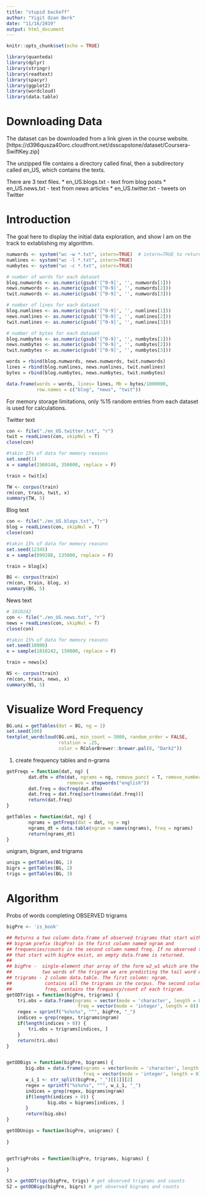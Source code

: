 ```yaml
---
title: "stupid backoff"
author: "Yigit Ozan Berk"
date: "11/16/2019"
output: html_document
---
```


```r
knitr::opts_chunk$set(echo = TRUE)
```


```r
library(quanteda)
library(dplyr)
library(stringr)
library(readtext)
library(spacyr)
library(ggplot2)
library(wordcloud)
library(data.table)
```



# Downloading Data

The dataset can be downloaded from a link given in the course website. [https://d396qusza40orc.cloudfront.net/dsscapstone/dataset/Coursera-SwiftKey.zip]  

The unzipped file contains a directory called final, then a subdirectory called en_US, which contains the texts.

There are 3 text files.
* en_US.blogs.txt - text from blog posts
* en_US.news.txt - text from news articles
* en_US.twitter.txt - tweets on Twitter

# Introduction

The goal here to display the initial data exploration, and show I am on the track to extablishing my algorithm. 

```r
numwords <- system("wc -w *.txt", intern=TRUE)  # intern=TRUE to return output  
numlines <- system("wc -l *.txt", intern=TRUE)
numbytes <- system("wc -c *.txt", intern=TRUE)

# number of words for each dataset
blog.numwords <- as.numeric(gsub('[^0-9]', '', numwords[1]))
news.numwords <- as.numeric(gsub('[^0-9]', '', numwords[2]))
twit.numwords <- as.numeric(gsub('[^0-9]', '', numwords[3]))

# number of lines for each dataset
blog.numlines <- as.numeric(gsub('[^0-9]', '', numlines[1]))
news.numlines <- as.numeric(gsub('[^0-9]', '', numlines[2]))
twit.numlines <- as.numeric(gsub('[^0-9]', '', numlines[3]))

# number of bytes for each dataset
blog.numbytes <- as.numeric(gsub('[^0-9]', '', numbytes[1]))
news.numbytes <- as.numeric(gsub('[^0-9]', '', numbytes[2]))
twit.numbytes <- as.numeric(gsub('[^0-9]', '', numbytes[3]))

words = rbind(blog.numwords, news.numwords, twit.numwords)
lines = rbind(blog.numlines, news.numlines, twit.numlines)
bytes = rbind(blog.numbytes, news.numbytes, twit.numbytes)

data.frame(words = words, lines= lines, Mb = bytes/1000000, 
           row.names = c("blog", "news", "twit"))
```

For memory storage limitations, only %15 random entries from each dataset is used for calculations.

Twitter text
```r
con <- file("./en_US.twitter.txt", "r") 
twit = readLines(con, skipNul = T)
close(con)

#takin 15% of data for memory reasons
set.seed(1)
x = sample(2360148, 350000, replace = F)

train = twit[x]

TW <- corpus(train)
rm(con, train, twit, x)
summary(TW, 5)
```

Blog text
```r
con <- file("./en_US.blogs.txt", "r") 
blog = readLines(con, skipNul = T)
close(con)

#takin 15% of data for memory reasons
set.seed(12345)
x = sample(899288, 135000, replace = F)

train = blog[x]

BG <- corpus(train)
rm(con, train, blog, x)
summary(BG, 5)
```

News text

```r
# 1010242
con <- file("./en_US.news.txt", "r") 
news = readLines(con, skipNul = T)
close(con)

#takin 15% of data for memory reasons
set.seed(10000)
x = sample(1010242, 150000, replace = F)

train = news[x]

NS <- corpus(train)
rm(con, train, news, x)
summary(NS, 5)
```



# Visualize Word Frequency


```r
BG.uni = getTables(dat = BG, ng = 1)
set.seed(100)
textplot_wordcloud(BG.uni, min_count = 3000, random_order = FALSE,
                   rotation = .25,
                   color = RColorBrewer::brewer.pal(8, "Dark2"))
```


1. create frequency tables and n-grams
```r
getFreqs = function(dat, ng) {
        dat.dfm = dfm(dat, ngrams = ng, remove_punct = T, remove_numbers = T,
                      remove = stopwords("english"))
        dat.freq = docfreq(dat.dfm)
        dat.freq = dat.freq[sort(names(dat.freq))] 
        return(dat.freq)
}

getTables = function(dat, ng) {
        ngrams = getFreqs(dat = dat, ng = ng)
        ngrams_dt = data.table(ngram = names(ngrams), freq = ngrams)
        return(ngrams_dt)
}

```

unigram, bigram, and trigrams

```r
unigs = getTables(BG, 1)
bigrs = getTables(BG, 2)
trigs = getTables(BG, 3)
```


# Algorithm


Probs of words completing OBSERVED trigrams
```r
bigPre <- 'is_book'

## Returns a two column data.frame of observed trigrams that start with the
## bigram prefix (bigPre) in the first column named ngram and
## frequencies/counts in the second column named freq. If no observed trigrams
## that start with bigPre exist, an empty data.frame is returned.
##
## bigPre -  single-element char array of the form w2_w1 which are the first 
##           two words of the trigram we are predicting the tail word of
## trigrams - 2 column data.table. The first column: ngram,
##            contains all the trigrams in the corpus. The second column:
##            freq, contains the frequency/count of each trigram.
getODTrigs = function(bigPre, trigrams) {
    tri.obs = data.frame(ngrams = vector(mode = 'character', length = 0),
                          freq = vector(mode = 'integer', length = 0))
    regex = sprintf("%s%s%s", "^", bigPre, "_")
    indices = grep(regex, trigrams$ngram)
    if(length(indices > 0)) {
        tri.obs = trigrams[indices, ]
    }
    return(tri.obs)
}


getODBigs = function(bigPre, bigrams) {
       big.obs = data.frame(ngrams = vector(mode = 'character', length = 0),
                            freq = vector(mode = 'integer', length = 0))
       w_i_1 <- str_split(bigPre, "_")[[1]][2]
       regex = sprintf("%s%s%s", "^", w_i_1, "_")
       indices = grep(regex, bigrams$ngram)
       if(length(indices > 0)) {
               big.obs = bigrams[indices, ]
       }
       return(big.obs)
}

getODUnigs = function(bigPre, unigrams) {
        
}


getTrigProbs = function(bigPre, trigrams, bigrams) {
        
}

S3 = getODTrigs(bigPre, trigs) # get observed trigrams and counts
S2 = getODBigs(bigPre, bigrs) # get observed bigrams and counts


```

